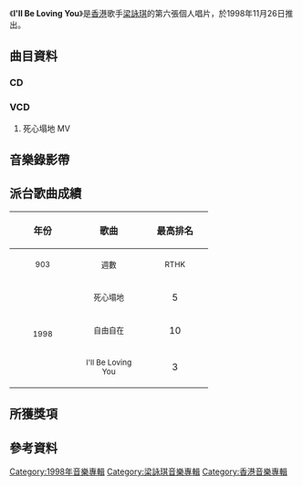 {{Infobox album <!-- See Wikipedia:WikiProject_Albums -->
| name       = I'll Be Loving You
| type       = 錄音室專輯
| artist     = [[梁詠琪|梁詠琪]]
| cover      = 梁詠琪 I'll Be Loving You cover.jpg
| released   = 1998年11月26日
| recorded   = 1998年
| genre      = [[粵語流行音樂|粵語流行音樂]]
| length     = 38:49
| label      = [[千禧年代_(唱片公司)|千禧年代]]
| producer   = 
<!-- 未知參數 | number     = 10 -->
| prev_title = [[梁詠琪_(國語專輯)|梁詠琪]]
| prev_year  = 1998
| next_title = [[Today_(梁詠琪專輯)|Today]]
| next_year  = 1999
}}
《'''I'll Be Loving You'''》是[[香港|香港]]歌手[[梁詠琪|梁詠琪]]的第六張個人唱片，於1998年11月26日推出。

==曲目資料==
===CD===
{{Tracklist
| collapsed = 
| headline = 
| font_size = 
| total_length = 38:49

| extra_column =

| title1 = I'll Be Loving You
| note1 = 
| longnote1 = 第三主打
| music1 = [[李偲菘|李偲菘]]
| lyrics1 = [[梁詠琪|梁詠琪]]
| arranger1 = [[吳慶隆|吳慶隆]]
| producer1 = 李偲菘
| length1 = 4:24

| title2 = 自由自在
| note2 = 
| longnote2 = 第二主打<br>「香港學校互聯網」主題曲
| music2 = [[劉志文|劉志文]]<br>[[李偉菘|李偉菘]]
| lyrics2 = [[林振強|林振強]]
| arranger2 = [[Terence_Teo|Terence Teo]]
| producer2 = 李偲菘
| length2 = 4:25

| title3 = 死心塌地
| note3 = 
| longnote3 = 第一主打
| music3 = [[柯貴民|柯貴民]]
| lyrics3 = [[周禮茂|周禮茂]]
| arranger3 = Terence Teo
| producer3 = 李偲菘
| length3 = 4:25

| title4 = 遊樂場的快樂照片
| note4 = 
| longnote4 = 
| music4 = 梁詠琪
| lyrics4 = [[李焯雄|李焯雄]]
| arranger4 = [[Billy_Chan|Billy Chan]]
| producer4 = [[谷中仁|谷中仁]]
| length4 = 3:11

| title5 = 浪費時間
| music5 = [[郭偉亮|郭偉亮]]
| lyrics5 = [[李敏_(香港)|李敏]]
| arranger5 = Billy Chan
| producer5 = 谷中仁
| note5 = 
| longnote5 = 
| length5 = 3:10

| title6 = 幸福國
| note6 = 
| longnote6 = 
| music6 = [[Dan_La_Velle|Dan La Velle]]
| lyrics6 = [[林家敏|林家敏]]
| arranger6 = 谷中仁
| producer6 = 谷中仁
| length6 = 3:37

| title7 = 小宇宙
| note7 = 
| longnote7 = 
| music7 = Billy Chan
| lyrics7 = 林家敏
| arranger7 = 谷中仁
| producer7 = 谷中仁
| length7 = 3:59

| title8 = 一￥的約定
| note8 = 
| longnote8 = 
| music8 = 李偲菘
| lyrics8 = [[黃偉文|黃偉文]]
| arranger8 = 吳慶隆
| producer8 = 李偲菘
| length8 = 3:57

| title9 = 空氣污染指數
| note9 = 
| longnote9 = 
| music9 = [[D.L._Bryon|D.L. Bryon]]<BR>[[Tanya_Leah|Tanya Leah]]
| lyrics9 = [[郭啟華|郭啟華]]
| arranger9 = Terence Teo
| producer9 = 李偲菘
| length9 = 4:16

| title10 = 印象
| note10 = 
| longnote10 = 原唱者為許冠傑
| music10 = [[許冠傑|許冠傑]]
| lyrics10 = 許冠傑<br>[[黎彼得|黎彼得]]
| arranger10 = Billy Chan
| producer10 = 谷中仁
| length10 = 3:21
}}

===VCD===
#死心塌地 MV

==音樂錄影帶==

== 派台歌曲成績 ==
{| class="wikitable"
!align="center" rowspan="2" | 年份
!align="center" rowspan="2" | 歌曲
!align="center" colspan="8" | 最高排名
|-
!width="100"|<small>903</small> !! width="100"|<small>週數</small> !! width="100"|<small>RTHK</small> !! width="100"|<small>週數</small> !! width="100"|<small>997</small> !! width="100"|<small>週數</small> !! width="100"|<small>TVB</small> !! width="100"|<small>週數</small>
|-
|align="center" rowspan="3"| <small>1998</small> ||align="center"| <small>死心塌地</small> ||align="center"| 5 ||align="center"| 9 ||align="center"| '''1''' ||align="center"| 8 ||align="center"| '''1''' ||align="center"| 9 ||align="center"| '''1''' ||align="center"| 6
|-
|align="center"| <small>自由自在</small> ||align="center"| 10 ||align="center"| 3 ||align="center"| 14 ||align="center"| 3 ||align="center"| 2 ||align="center"| 5 ||align="center"| - ||align="center"| -
|-
|align="center"| <small>I'll Be Loving You</small> ||align="center"| 3 ||align="center"| 4 ||align="center"| 18 ||align="center"| 3 ||align="center"| - ||align="center"| - ||align="center"| 2 ||align="center"| 4
|}

==所獲獎項==

==參考資料==

{{梁詠琪}}

[[Category:1998年音樂專輯|Category:1998年音樂專輯]]
[[Category:梁詠琪音樂專輯|Category:梁詠琪音樂專輯]]
[[Category:香港音樂專輯|Category:香港音樂專輯]]